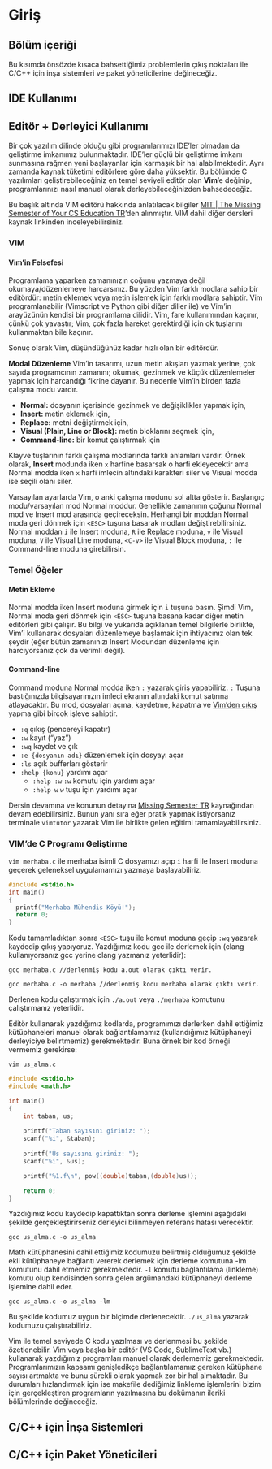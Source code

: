 # Giriş

##  Bölüm içeriği

Bu kısımda önsözde kısaca bahsettiğimiz problemlerin çıkış noktaları ile C/C++ için inşa sistemleri ve paket yöneticilerine değineceğiz.

## IDE Kullanımı

## Editör + Derleyici Kullanımı
Bir çok yazılım dilinde olduğu gibi programlarımızı IDE'ler olmadan da geliştirme imkanımız bulunmaktadır. IDE'ler güçlü bir geliştirme imkanı sunmasına rağmen yeni başlayanlar için karmaşık bir hal alabilmektedir. Aynı zamanda kaynak tüketimi editörlere göre daha yüksektir. Bu bölümde C yazılımları geliştirebileceğiniz en temel seviyeli editör olan **Vim**'e değinip, programlarınızı nasıl manuel olarak derleyebileceğinizden bahsedeceğiz.

Bu başlık altında VIM editörü hakkında anlatılacak bilgiler [MIT | The Missing Semester of Your CS Education TR](https://missing-semester-tr.github.io/)'den alınmıştır. VIM dahil diğer dersleri kaynak linkinden inceleyebilirsiniz.

### VIM

#### Vim’in Felsefesi
Programlama yaparken zamanınızın çoğunu yazmaya değil okumaya/düzenlemeye harcarsınız. Bu yüzden Vim farklı modlara sahip bir editördür: metin eklemek veya metin işlemek için farklı modlara sahiptir. Vim programlanabilir (Vimscript ve Python gibi diğer diller ile) ve Vim’in arayüzünün kendisi bir programlama dilidir. Vim, fare kullanımından kaçınır, çünkü çok yavaştır; Vim, çok fazla hareket gerektirdiği için ok tuşlarını kullanmaktan bile kaçınır.

Sonuç olarak Vim, düşündüğünüz kadar hızlı olan bir editördür.

**Modal Düzenleme**
Vim’in tasarımı, uzun metin akışları yazmak yerine, çok sayıda programcının zamanını; okumak, gezinmek ve küçük düzenlemeler yapmak için harcandığı fikrine dayanır. Bu nedenle Vim’in birden fazla çalışma modu vardır.

- **Normal:** dosyanın içerisinde gezinmek ve değişiklikler yapmak için,
- **Insert:** metin eklemek için,
- **Replace:** metni değiştirmek için,
- **Visual (Plain, Line or Block):** metin bloklarını seçmek için,
- **Command-line:** bir komut çalıştırmak için

Klayve tuşlarının farklı çalışma modlarında farklı anlamları vardır. Örnek olarak, **Insert** modunda iken `x` harfine basarsak o harfi ekleyecektir ama Normal modda iken `x` harfi imlecin altındaki karakteri siler ve Visual modda ise seçili olanı siler.

Varsayılan ayarlarda Vim, o anki çalışma modunu sol altta gösterir. Başlangıç modu/varsayılan mod Normal moddur. Genellikle zamanının çoğunu Normal mod ve Insert mod arasında geçireceksin. Herhangi bir moddan Normal moda geri dönmek için `<ESC>` tuşuna basarak modları değiştirebilirsiniz. Normal moddan `i` ile Insert moduna, `R` ile Replace moduna, `v` ile Visual moduna, `V` ile Visual Line moduna, `<C-v>` ile Visual Block moduna, `:` ile Command-line moduna girebilirsin.

### Temel Öğeler
#### Metin Ekleme
Normal modda iken Insert moduna girmek için `i` tuşuna basın. Şimdi Vim, Normal moda geri dönmek için `<ESC>` tuşuna basana kadar diğer metin editörleri gibi çalışır. Bu bilgi ve yukarıda açıklanan temel bilgilerle birlikte, Vim’i kullanarak dosyaları düzenlemeye başlamak için ihtiyacınız olan tek şeydir (eğer bütün zamanınızı Insert Modundan düzenleme için harcıyorsanız çok da verimli değil).

#### Command-line
Command moduna Normal modda iken `:` yazarak giriş yapabiliriz. `:` Tuşuna bastığınızda bilgisayarınızın imleci ekranın altındaki komut satırına atlayacaktır. Bu mod, dosyaları açma, kaydetme, kapatma ve [Vim’den çıkış](https://twitter.com/iamdevloper/status/435555976687923200) yapma gibi birçok işleve sahiptir.

- `:q` çıkış (pencereyi kapatır)
- `:w` kayıt (“yaz”)
- `:wq` kaydet ve çık
- `:e {dosyanın adı}` düzenlemek için dosyayı açar
- `:ls` açık bufferları gösterir
- `:help {konu}` yardımı açar
	- `:help :w` `:w` komutu için yardımı açar
	- `:help w` `w` tuşu için yardımı açar

Dersin devamına ve konunun detayına [Missing Semester TR](https://missing-semester-tr.github.io/) kaynağından devam edebilirsiniz. Bunun yanı sıra eğer pratik yapmak istiyorsanız terminale `vimtutor` yazarak Vim ile birlikte gelen eğitimi tamamlayabilirsiniz.

### VIM'de C Programı Geliştirme

`vim merhaba.c` ile merhaba isimli C dosyamızı açıp `i` harfi ile Insert moduna geçerek geleneksel uygulamamızı yazmaya başlayabiliriz.

```C
#include <stdio.h>
int main()
{
  printf("Merhaba Mühendis Köyü!");
  return 0;
}
```




Kodu tamamladıktan sonra `<ESC>` tuşu ile komut moduna geçip `:wq` yazarak kaydedip çıkış yapıyoruz. Yazdığımız kodu gcc ile derlemek için (clang kullanıyorsanız gcc yerine clang yazmanız yeterlidir):

`gcc merhaba.c //derlenmiş kodu a.out olarak çıktı verir.`

`gcc merhaba.c -o merhaba //derlenmiş kodu merhaba olarak çıktı verir.`

Derlenen kodu çalıştırmak için `./a.out` veya `./merhaba` komutunu çalıştırmanız yeterlidir.

Editör kullanarak yazdığımız kodlarda, programımızı derlerken dahil ettiğimiz kütüphaneleri manuel olarak bağlantılamamız (kullandığımız kütüphaneyi derleyiciye belirtmemiz) gerekmektedir. Buna örnek bir kod örneği vermemiz gerekirse:

`vim us_alma.c`

```C
#include <stdio.h>
#include <math.h>

int main()
{
    int taban, us; 
  
    printf("Taban sayısını giriniz: ");
    scanf("%i", &taban);
  
    printf("Üs sayısını giriniz: ");
    scanf("%i", &us);

    printf("%1.f\n", pow((double)taban,(double)us));

    return 0;
}
```

Yazdığımız kodu kaydedip kapattıktan sonra derleme işlemini aşağıdaki şekilde gerçekleştirirseniz derleyici bilinmeyen referans hatası verecektir.

`gcc us_alma.c -o us_alma`

Math kütüphanesini dahil ettiğimiz kodumuzu belirtmiş olduğumuz şekilde ekli kütüphaneye bağlantı vererek derlemek için derleme komutuna -lm komutunu dahil etmemiz gerekmektedir. `-l` komutu bağlantılama (linkleme) komutu olup kendisinden sonra gelen argümandaki kütüphaneyi derleme işlemine dahil eder.

`gcc us_alma.c -o us_alma -lm`

Bu şekilde kodumuz uygun bir biçimde derlenecektir. `./us_alma` yazarak kodumuzu çalıştırabiliriz.

Vim ile temel seviyede C kodu yazılması ve derlenmesi bu şekilde özetlenebilir. Vim veya başka bir editör (VS Code, SublimeText vb.) kullanarak yazdığımız programları manuel olarak derlememiz gerekmektedir. Programlarımızın kapsamı genişledikçe bağlantılamamız gereken kütüphane sayısı artmakta ve bunu sürekli olarak yapmak zor bir hal almaktadır. Bu durumları hızlandırmak için ise makefile dediğimiz linkleme işlemlerini bizim için gerçekleştiren programların yazılmasına bu dokümanın ileriki bölümlerinde değineceğiz.

## C/C++ için İnşa Sistemleri

## C/C++ için Paket Yöneticileri

